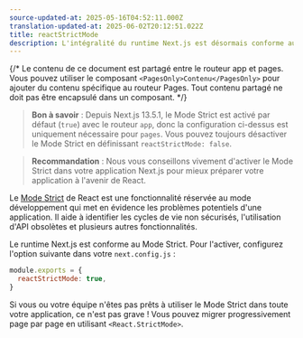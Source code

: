 ```yaml
---
source-updated-at: 2025-05-16T04:52:11.000Z
translation-updated-at: 2025-06-02T20:12:51.022Z
title: reactStrictMode
description: L'intégralité du runtime Next.js est désormais conforme au Mode Strict. Découvrez comment l'activer.
---
```


{/* Le contenu de ce document est partagé entre le routeur app et pages. Vous pouvez utiliser le composant `<PagesOnly>Contenu</PagesOnly>` pour ajouter du contenu spécifique au routeur Pages. Tout contenu partagé ne doit pas être encapsulé dans un composant. */}

> **Bon à savoir** : Depuis Next.js 13.5.1, le Mode Strict est activé par défaut (`true`) avec le routeur `app`, donc la configuration ci-dessus est uniquement nécessaire pour `pages`. Vous pouvez toujours désactiver le Mode Strict en définissant `reactStrictMode: false`.

> **Recommandation** : Nous vous conseillons vivement d'activer le Mode Strict dans votre application Next.js pour mieux préparer votre application à l'avenir de React.

Le [Mode Strict](https://react.dev/reference/react/StrictMode) de React est une fonctionnalité réservée au mode développement qui met en évidence les problèmes potentiels d'une application. Il aide à identifier les cycles de vie non sécurisés, l'utilisation d'API obsolètes et plusieurs autres fonctionnalités.

Le runtime Next.js est conforme au Mode Strict. Pour l'activer, configurez l'option suivante dans votre `next.config.js` :

```js filename="next.config.js"
module.exports = {
  reactStrictMode: true,
}
```

Si vous ou votre équipe n'êtes pas prêts à utiliser le Mode Strict dans toute votre application, ce n'est pas grave ! Vous pouvez migrer progressivement page par page en utilisant `<React.StrictMode>`.